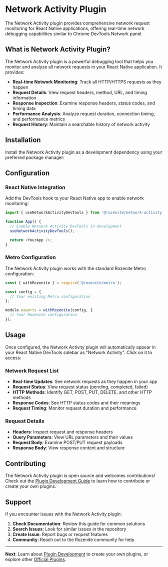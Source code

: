 
# Network Activity Plugin

The Network Activity plugin provides comprehensive network request monitoring for React Native applications, offering real-time network debugging capabilities similar to Chrome DevTools Network panel.

## What is Network Activity Plugin?

The Network Activity plugin is a powerful debugging tool that helps you monitor and analyze all network requests in your React Native application. It provides:

- **Real-time Network Monitoring**: Track all HTTP/HTTPS requests as they happen
- **Request Details**: View request headers, method, URL, and timing information
- **Response Inspection**: Examine response headers, status codes, and timing data
- **Performance Analysis**: Analyze request duration, connection timing, and performance metrics
- **Request History**: Maintain a searchable history of network activity

## Installation

Install the Network Activity plugin as a development dependency using your preferred package manager:

<PackageManagerTabs command="install --save-dev @rozenite/network-activity-plugin" />

## Configuration

### React Native Integration

Add the DevTools hook to your React Native app to enable network monitoring:

```typescript title="App.tsx"
import { useNetworkActivityDevTools } from '@rozenite/network-activity-plugin';

function App() {
  // Enable Network Activity DevTools in development
  useNetworkActivityDevTools();

  return <YourApp />;
}
```

### Metro Configuration

The Network Activity plugin works with the standard Rozenite Metro configuration:

```javascript title="metro.config.js"
const { withRozenite } = require('@rozenite/metro');

const config = {
  // Your existing Metro configuration
};

module.exports = withRozenite(config, {
  // Your Rozenite configuration
});
```

## Usage

Once configured, the Network Activity plugin will automatically appear in your React Native DevTools sidebar as "Network Activity". Click on it to access:

### Network Request List

- **Real-time Updates**: See network requests as they happen in your app
- **Request Status**: View request status (pending, completed, failed)
- **HTTP Methods**: Identify GET, POST, PUT, DELETE, and other HTTP methods
- **Response Codes**: See HTTP status codes and their meanings
- **Request Timing**: Monitor request duration and performance

### Request Details

- **Headers**: Inspect request and response headers
- **Query Parameters**: View URL parameters and their values
- **Request Body**: Examine POST/PUT request payloads
- **Response Body**: View response content and structure

## Contributing

The Network Activity plugin is open source and welcomes contributions! Check out the [Plugin Development Guide](./plugin-development.md) to learn how to contribute or create your own plugins.

## Support

If you encounter issues with the Network Activity plugin:

1. **Check Documentation**: Review this guide for common solutions
2. **Search Issues**: Look for similar issues in the repository
3. **Create Issue**: Report bugs or request features
4. **Community**: Reach out to the Rozenite community for help

---

**Next**: Learn about [Plugin Development](../plugin-development/plugin-development.md) to create your own plugins, or explore other [Official Plugins](./overview.md).
